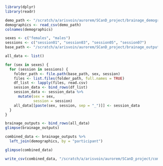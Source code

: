 ```r
library(dplyr)
library(readr)
```

```r
demo_path <- "/scratch/a/arisvoin/aurorem/SCanD_project/brainage_demographics_longitudinal2025_edited.csv"
demographics <- read_csv(demo_path)
colnames(demographics)
```

```r
sexes <- c("females", "males")
sessions <- c("session01", "session03", "session05", "session07")
base_path <- "/scratch/a/arisvoin/aurorem/SCanD_project/brainage_output_files"
```

```r
all_data <- list()

for (sex in sexes) {
  for (session in sessions) {
    folder_path <- file.path(base_path, sex, session)
    files <- list.files(folder_path, full.names = TRUE)
    df_list <- lapply(files, read.csv)  
    session_data <- bind_rows(df_list)
    session_data <- session_data %>%
      mutate(sex = sex,
             session = session)
    all_data[[paste(sex, session, sep = "_")]] <- session_data
  }
}

brainage_outputs <- bind_rows(all_data)
glimpse(brainage_outputs)
```

```r
combined_data <- brainage_outputs %>%
  left_join(demographics, by = "participant")

glimpse(combined_data)
```

```r
write_csv(combined_data, "/scratch/a/arisvoin/aurorem/SCanD_project/combined_brainage_demographics.csv")
```
